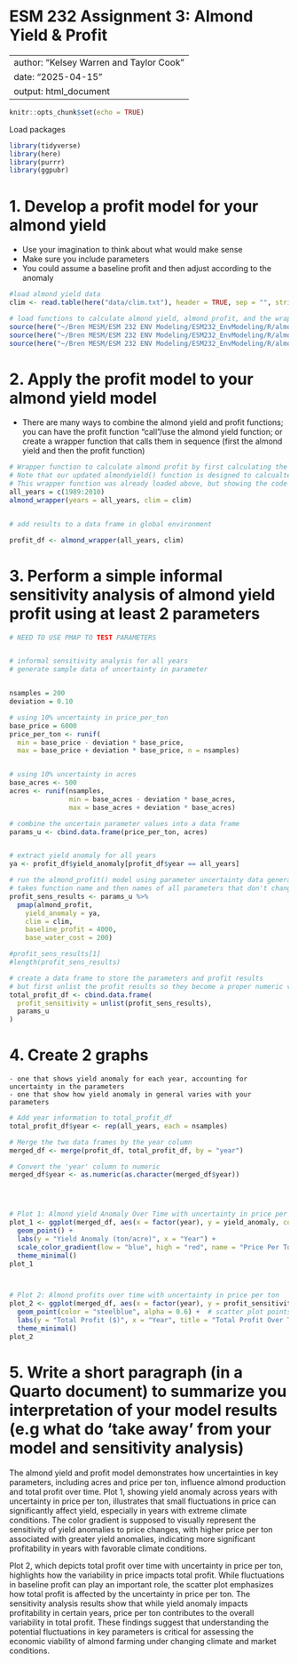 # ESM 232 Assignment 3: Almond Yield & Profit

---
author: "Kelsey Warren and Taylor Cook"
date: "2025-04-15"
output: html_document
---

```r
knitr::opts_chunk$set(echo = TRUE)
```

Load packages

```r
library(tidyverse)
library(here)
library(purrr)
library(ggpubr)
```

# 1. Develop a profit model for your almond yield

-   Use your imagination to think about what would make sense
-   Make sure you include parameters
-   You could assume a baseline profit and then adjust according to the anomaly

```r
#load almond yield data
clim <- read.table(here("data/clim.txt"), header = TRUE, sep = "", strip.white = TRUE)

# load functions to calculate almond yield, almond profit, and the wrapper function to bring them together
source(here("~/Bren MESM/ESM 232 ENV Modeling/ESM232_EnvModeling/R/almondyield.R"))
source(here("~/Bren MESM/ESM 232 ENV Modeling/ESM232_EnvModeling/R/almond_profit.R"))
source(here("~/Bren MESM/ESM 232 ENV Modeling/ESM232_EnvModeling/R/almond_wrapper.R"))

```

# 2. Apply the profit model to your almond yield model

-   There are many ways to combine the almond yield and profit functions; you can have the profit function "call"/use the almond yield function; or create a wrapper function that calls them in sequence (first the almond yield and then the profit function)

```r
# Wrapper function to calculate almond profit by first calculating the yield anomaly
# Note that our updated almondyield() function is designed to calcualte yield in a chosen single year at a time, rather than for the entire time period.
# This wrapper function was already loaded above, but showing the code here for the example year 2000
all_years = c(1989:2010)
almond_wrapper(years = all_years, clim = clim) 


# add results to a data frame in global environment

profit_df <- almond_wrapper(all_years, clim)

```


# 3. Perform a simple informal sensitivity analysis of almond yield profit using at least 2 parameters

```r
# NEED TO USE PMAP TO TEST PARAMETERS


# informal sensitivity analysis for all years
# generate sample data of uncertainty in parameter


nsamples = 200
deviation = 0.10

# using 10% uncertainty in price_per_ton
base_price = 6000
price_per_ton <- runif(
  min = base_price - deviation * base_price,
  max = base_price + deviation * base_price, n = nsamples)


# using 10% uncertainty in acres
base_acres <- 500
acres <- runif(nsamples, 
               min = base_acres - deviation * base_acres, 
               max = base_acres + deviation * base_acres)

# combine the uncertain parameter values into a data frame
params_u <- cbind.data.frame(price_per_ton, acres)


# extract yield anomaly for all years
ya <- profit_df$yield_anomaly[profit_df$year == all_years]

# run the almond_profit() model using parameter uncertainty data generated above using pmap()
# takes function name and then names of all parameters that don't change
profit_sens_results <- params_u %>% 
  pmap(almond_profit,
    yield_anomaly = ya, 
    clim = clim,
    baseline_profit = 4000,
    base_water_cost = 200)

#profit_sens_results[1]
#length(profit_sens_results)

# create a data frame to store the parameters and profit results
# but first unlist the profit results so they become a proper numeric vector
total_profit_df <- cbind.data.frame(
  profit_sensitivity = unlist(profit_sens_results),
  params_u
)

```


# 4. Create 2 graphs

```         
- one that shows yield anomaly for each year, accounting for uncertainty in the parameters
- one that show how yield anomaly in general varies with your parameters
```

```r

# Add year information to total_profit_df
total_profit_df$year <- rep(all_years, each = nsamples)

# Merge the two data frames by the year column
merged_df <- merge(profit_df, total_profit_df, by = "year")

# Convert the 'year' column to numeric
merged_df$year <- as.numeric(as.character(merged_df$year))




# Plot 1: Almond yield Anomaly Over Time with uncertainty in price per ton
plot_1 <- ggplot(merged_df, aes(x = factor(year), y = yield_anomaly, col = price_per_ton, group = year)) +
  geom_point() +
  labs(y = "Yield Anomaly (ton/acre)", x = "Year") +
  scale_color_gradient(low = "blue", high = "red", name = "Price Per Ton ($)") +
  theme_minimal()
plot_1



# Plot 2: Almond profits over time with uncertainty in price per ton
plot_2 <- ggplot(merged_df, aes(x = factor(year), y = profit_sensitivity)) +
  geom_point(color = "steelblue", alpha = 0.6) +  # scatter plot points
  labs(y = "Total Profit ($)", x = "Year", title = "Total Profit Over Time with Uncertainty in Price Per Ton") +
  theme_minimal()
plot_2


```

# 5. Write a short paragraph (in a Quarto document) to summarize you interpretation of your model results (e.g what do 'take away' from your model and sensitivity analysis)

The almond yield and profit model demonstrates how uncertainties in key parameters, including acres and price per ton, influence almond production and total profit over time. Plot 1, showing yield anomaly across years with uncertainty in price per ton, illustrates that small fluctuations in price can significantly affect yield, especially in years with extreme climate conditions. The color gradient is supposed to visually represent the sensitivity of yield anomalies to price changes, with higher price per ton associated with greater yield anomalies, indicating more significant profitability in years with favorable climate conditions.

Plot 2, which depicts total profit over time with uncertainty in price per ton, highlights how the variability in price impacts total profit. While fluctuations in baseline profit can play an important role, the scatter plot emphasizes how total profit is affected by the uncertainty in price per ton. The sensitivity analysis results show that while yield anomaly impacts profitability in certain years, price per ton contributes to the overall variability in total profit. These findings suggest that understanding the potential fluctuations in key parameters is critical for assessing the economic viability of almond farming under changing climate and market conditions.








